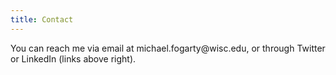 ```yaml
---
title: Contact
---
```


<style>
  .title{
    display: none;
  }
</style>

<link rel="stylesheet" href="styles.css" type="text/css">

You can reach me via email at michael.fogarty@wisc.edu, or through Twitter or LinkedIn (links above right).